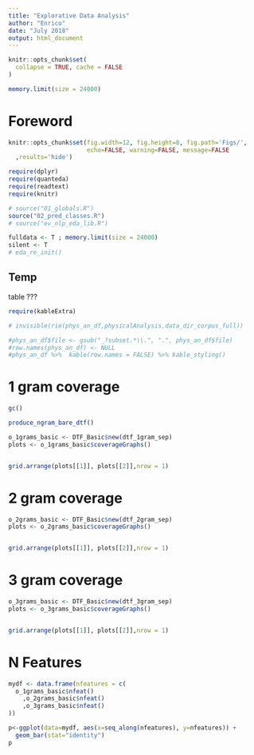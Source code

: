 ```yaml
---
title: "Explorative Data Analysis"
author: "Enrico"
date: "July 2018"
output: html_document
---
```


```r
knitr::opts_chunk$set(
  collapse = TRUE, cache = FALSE
)

memory.limit(size = 24000)

```

# Foreword  

```r
knitr::opts_chunk$set(fig.width=12, fig.height=8, fig.path='Figs/',
                      echo=FALSE, warning=FALSE, message=FALSE
  ,results='hide')

```

```r
require(dplyr)
require(quanteda)
require(readtext)
require(knitr)

```



```r

# source("01_globals.R")
source("02_pred_classes.R")
# source("ev_nlp_eda_lib.R")

fulldata <- T ; memory.limit(size = 24000)
silent <- T
# eda_re_init()
```



## Temp
table ???    
```r
require(kableExtra)

# invisible(rie(phys_an_df,physicalAnalysis,data_dir_corpus_full))

#phys_an_df$file <- gsub("_?subset.*\\.", ".", phys_an_df$file)
#row.names(phys_an_df) <- NULL
#phys_an_df %>%  kable(row.names = FALSE) %>% kable_styling()
```


# 1 gram coverage
```r
gc()

produce_ngram_bare_dtf()

o_1grams_basic <- DTF_Basic$new(dtf_1gram_sep)
plots <- o_1grams_basic$coverageGraphs()


grid.arrange(plots[[1]], plots[[2]],nrow = 1)

```

# 2 gram coverage
```r


o_2grams_basic <- DTF_Basic$new(dtf_2gram_sep)
plots <- o_2grams_basic$coverageGraphs()


grid.arrange(plots[[1]], plots[[2]],nrow = 1)

```



# 3 gram coverage
```r


o_3grams_basic <- DTF_Basic$new(dtf_3gram_sep)
plots <- o_3grams_basic$coverageGraphs()


grid.arrange(plots[[1]], plots[[2]],nrow = 1)

```




# N Features
```r

mydf <- data.frame(nfeatures = c(
  o_1grams_basic$nfeat()
    ,o_2grams_basic$nfeat()
    ,o_3grams_basic$nfeat()
))

p<-ggplot(data=mydf, aes(x=seq_along(nfeatures), y=nfeatures)) +
  geom_bar(stat="identity")
p

```

